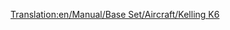 [[Translation:en/Manual/Base Set/Aircraft/Kelling K6]]

{{fr/Manual/Base Set/Aircraft/Avion|Nom=Kelling K6
|Coût=36 914 (73 828)
|Vitesse=947 km/h (592 MPH)
|Entretien=5 906 (11 812)
|Conception=2026
|Vie=22
|Capacité=110 passagers & 25 sacs de courrier
|Description=Avion futuriste fictif. Kelling est une société inconnue, ne fabriquant qu'un diesel sous les tropiques.
|Réalité=Fictif
}}